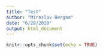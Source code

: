 ```yaml
---
title: "Test"
author: "Miroslav Bergam"
date: "6/28/2020"
output: html_document
---
```


```r
knitr::opts_chunk$set(echo = TRUE)
```
